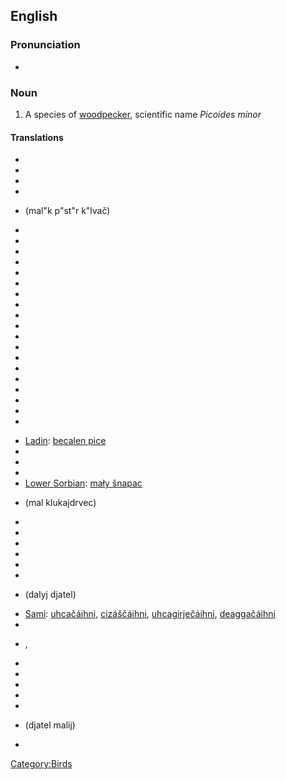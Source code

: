 ==English==

===Pronunciation===
*{{IPA|/'lɛsəɻ'spɒtəd'wədpɛkəɻ/}}

===Noun===
{{en-noun|sg=[[lesser]] [[spotted]] [[woodpecker]]}}

# A species of [[woodpecker]], scientific name ''Picoides minor''

====Translations====
{{trans-top}}
*{{t|sq|qukapiku larosh i vogël}}
*{{t|eu|okil txiki}}
*{{t|be|малы дзяцел}}
*{{t|br|pilkoad bihan}}
*{{t|bg|малък пъстър кълвач}} (mal"k p"st"r k"lvač)
*{{t|ca|picot garser petit}}
*{{t|hr|mali djetao}}
*{{t|cs|strakapoud malý}}
*{{t|da|dværgspætte}}
*{{t|nl|kleine bonte specht|m}}
*{{t|eo|malgranda buntpego}}
*{{t|et|väike-kirjurähn}}
*{{t|fo|dvørgspæta}}
*{{t|fi|pikkutikka}}
*{{t|fr|pic épeichette|m}}
*{{t|fy|lytse eksterspjocht}}
*{{t|fur|pic piçul}}
*{{t|glpeto}}
*{{t|de|Kleinspecht|m}}
*{{t|el|νανοτσικλιτάρα}}
*{{t|hu|kis fakopáncs}}
*{{t|is|stubbspæta}}
*{{t|ga|mionchnagaire breac}}
*{{t|it|picchio rosso minore|m}}
{{trans-mid}}
*[[Ladin]]: [[becalen pice]]
*{{t|la|Dendrocopus minor}}
*{{t|lv|mazais dzenis}}
*{{t|lt|mažasis margasis genys}}
*[[Lower Sorbian]]: [[mały šnapac]]
*{{t|mk|мал клукаjдрвец}} (mal klukajdrvec)
*{{t|no|dvergspett}}
*{{t|oc|pic pichòt}}
*{{t|pl|dzięciołek}}
*{{t|pt|pica pau malhado pequeno}}
*{{t|ro|ciocănitoare}}
*{{t|rm|pitgalain pitschen}}
*{{t|ru|далый дятел}} (dalyj djatel) 
*[[Sami]]: [[uhcačáihni]], [[cizáščáihni]], [[uhcagirječáihni]], [[deaggačáihni]]
*{{t|sco|cnag bheag}}
*{{t|sr|мали детлић}}, {{t|sr|mali detlić}}
*{{t|sk|ďateľ malý}}
*{{t|sl|mali detel}}
*{{t|es|pico menor|m}}
*{{t|sv|mindre hackspett}}
*{{t|tr|küçük ağaçkakan}}
*{{t|uk|дятел малий}} (djatel malij)
*{{t|cy|cnocell fraith leiaf}}
{{trans-bottom}}

[[Category:Birds]]